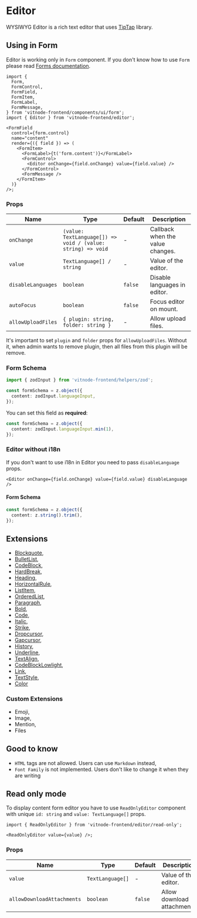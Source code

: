 
# Editor

WYSIWYG Editor is a rich text editor that uses [TipTap](https://tiptap.dev/) library.

## Using in Form

Editor is working only in `Form` component. If you don't know how to use `Form` please read [Forms documentation](/forms).

```tsx {9, 18}
import {
  Form,
  FormControl,
  FormField,
  FormItem,
  FormLabel,
  FormMessage,
} from 'vitnode-frontend/components/ui/form';
import { Editor } from 'vitnode-frontend/editor';

<FormField
  control={form.control}
  name="content"
  render={({ field }) => (
    <FormItem>
      <FormLabel>{t('form.content')}</FormLabel>
      <FormControl>
        <Editor onChange={field.onChange} value={field.value} />
      </FormControl>
      <FormMessage />
    </FormItem>
  )}
/>;
```

### Props

| Name               | Type                                                        | Default | Description                      |
| ------------------ | ----------------------------------------------------------- | ------- | -------------------------------- |
| `onChange`         | `(value: TextLanguage[]) => void / (value: string) => void` | -       | Callback when the value changes. |
| `value`            | `TextLanguage[] / string`                                   | -       | Value of the editor.             |
| `disableLanguages` | `boolean`                                                   | `false` | Disable languages in editor.     |
| `autoFocus`        | `boolean`                                                   | `false` | Focus editor on mount.           |
| `allowUploadFiles` | `{ plugin: string, folder: string }`                        | -       | Allow upload files.              |

It's important to set `plugin` and `folder` props for `allowUploadFiles`. Without it, when admin wants to remove plugin, then all files from this plugin will be remove.

### Form Schema

```ts {1, 4}
import { zodInput } from 'vitnode-frontend/helpers/zod';

const formSchema = z.object({
  content: zodInput.languageInput,
});
```

You can set this field as **required**:

```ts
const formSchema = z.object({
  content: zodInput.languageInput.min(1),
});
```

### Editor without i18n

If you don't want to use i18n in Editor you need to pass `disableLanguage` props.

```tsx
<Editor onChange={field.onChange} value={field.value} disableLanguage />
```

#### Form Schema

```ts
const formSchema = z.object({
  content: z.string().trim(),
});
```

## Extensions

- [Blockquote](https://tiptap.dev/docs/editor/api/nodes/blockquote),
- [BulletList](https://tiptap.dev/docs/editor/api/nodes/bullet-list),
- [CodeBlock](https://tiptap.dev/docs/editor/api/nodes/code-block),
- [HardBreak](https://tiptap.dev/docs/editor/api/nodes/hard-break),
- [Heading](https://tiptap.dev/docs/editor/api/nodes/heading),
- [HorizontalRule](https://tiptap.dev/docs/editor/api/nodes/horizontal-rule),
- [ListItem](https://tiptap.dev/docs/editor/api/nodes/list-item),
- [OrderedList](https://tiptap.dev/docs/editor/api/nodes/ordered-list),
- [Paragraph](https://tiptap.dev/docs/editor/api/nodes/paragraph),
- [Bold](https://tiptap.dev/docs/editor/api/marks/bold),
- [Code](https://tiptap.dev/docs/editor/api/marks/code),
- [Italic](https://tiptap.dev/docs/editor/api/marks/italic),
- [Strike](https://tiptap.dev/docs/editor/api/marks/strike),
- [Dropcursor](https://tiptap.dev/docs/editor/api/extensions/dropcursor),
- [Gapcursor](https://tiptap.dev/docs/editor/api/extensions/gapcursor),
- [History](https://tiptap.dev/docs/editor/api/extensions/history),
- [Underline](https://tiptap.dev/docs/editor/api/marks/underline),
- [TextAlign](https://tiptap.dev/docs/editor/api/extensions/text-align),
- [CodeBlockLowlight](https://tiptap.dev/docs/editor/api/nodes/code-block-lowlight),
- [Link](https://tiptap.dev/docs/editor/api/marks/link),
- [TextStyle](https://tiptap.dev/docs/editor/api/marks/text-style),
- [Color](https://tiptap.dev/docs/editor/api/extensions/color)

### Custom Extensions

- Emoji,
- Image,
- Mention,
- Files

## Good to know

- `HTML` tags are not allowed. Users can use `Markdown` instead,
- `Font Family` is not implemented. Users don't like to change it when they are writing

## Read only mode

To display content form editor you have to use `ReadOnlyEditor` component with unique `id: string` and `value: TextLanguage[]` props.

```tsx
import { ReadOnlyEditor } from 'vitnode-frontend/editor/read-only';

<ReadOnlyEditor value={value} />;
```

### Props

| Name                       | Type             | Default | Description                 |
| -------------------------- | ---------------- | ------- | --------------------------- |
| `value`                    | `TextLanguage[]` | -       | Value of the editor.        |
| `allowDownloadAttachments` | `boolean`        | `false` | Allow download attachments. |
